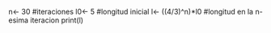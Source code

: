n<- 30 #iteraciones
l0<- 5 #longitud inicial
l<- ((4/3)^n)*l0 #longitud en la n-esima iteracion
print(l)
